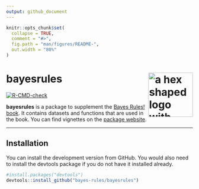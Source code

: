 ```yaml
---
output: github_document
---
```


<!-- README.md is generated from README.Rmd. Please edit that file -->

```r
knitr::opts_chunk$set(
  collapse = TRUE,
  comment = "#>",
  fig.path = "man/figures/README-",
  out.width = "80%"
)
```
# bayesrules <img src="man/figures/bayes-rules-hex.png" align="right" alt="a hex shaped logo with shiny green-pink disco ball and purple starry background. There is text that says Bayes Rules!" width="120" />

<!-- badges: start -->
[![R-CMD-check](https://github.com/bayes-rules/bayesrules/workflows/R-CMD-check/badge.svg)](https://github.com/bayes-rules/bayesrules/actions)

<!-- badges: end -->

**bayesrules** is a package to supplement the [Bayes Rules!
book](https://www.bayesrulesbook.com/). It contains datasets and
functions that are used in the book. You can find vignettes on the [package website](https://bayes-rules.github.io/bayesrules/docs/).

<hr>

## Installation

You can install the development version from GitHub. You would also need to install the devtools package if you do not have it installed already.

``` r
#install.packages("devtools") 
devtools::install_github("bayes-rules/bayesrules")
```


